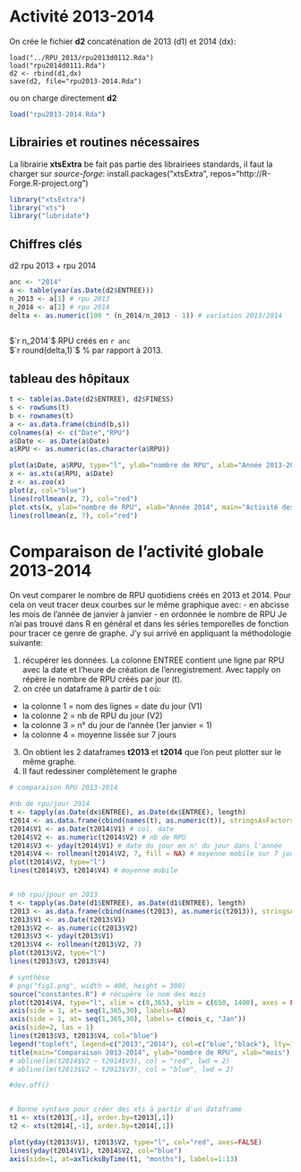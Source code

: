 Activité 2013-2014
==================

On crée le fichier __d2__ concaténation de 2013 (d1) et 2014 (dx):

```{}
load("../RPU_2013/rpu2013d0112.Rda")
load("rpu2014d0111.Rda")
d2 <- rbind(d1,dx)
save(d2, file="rpu2013-2014.Rda")
```
ou on charge directement __d2__
```r
load("rpu2013-2014.Rda")
```
Librairies et routines nécessaires
----------------------------------

La librairie __xtsExtra__ be fait pas partie des librairiees standards, il faut la charger sur _source-forge_:
install.packages("xtsExtra", repos="http://R-Forge.R-project.org")

```r
library("xtsExtra")
library("xts")
library("lubridate")

```

Chiffres clés
------------
d2 rpu 2013 + rpu 2014
```r
anc <- "2014"
a <- table(year(as.Date(d2$ENTREE)))
n_2013 <- a[1] # rpu 2013
n_2014 <- a[2] # rpu 2014
delta <- as.numeric(100 * (n_2014/n_2013 - 1)) # variation 2013/2014
 
```
$`r n_2014`$ RPU créés en `r anc`  
$`r round(delta,1)`$ % par rapport à 2013.


tableau des hôpitaux
---------------------
```r
t <- table(as.Date(d2$ENTREE), d2$FINESS)
s <- rowSums(t)
b <- rownames(t)
a <- as.data.frame(cbind(b,s))
colnames(a) <- c("Date","RPU")
a$Date <- as.Date(a$Date)
a$RPU <- as.numeric(as.character(a$RPU))

plot(a$Date, a$RPU, type="l", ylab="nombre de RPU", xlab="Année 2013-2014", main="Activité des SU d'Alsace en nombre de RPU")
x <- as.xts(a$RPU, a$Date)
z <- as.zoo(x)
plot(z, col="blue")
lines(rollmean(z, 7), col="red")
plot.xts(x, ylab="nombre de RPU", xlab="Année 2014", main="Activité des SU d'Alsace en nombre de RPU", col="blue", las=2, minor.ticks=FALSE, cex.axis=c(0.8))
lines(rollmean(z, 7), col="red")
```

Comparaison de l'activité globale 2013-2014
============================================

On veut comparer le nombre  de RPU quotidiens créés en 2013 et 2014. Pour cela on veut tracer deux courbes sur le même graphique avec:
- en abcisse les mois de l'année de janvier à janvier
- en ordonnée le nombre de RPU
Je n'ai pas trouvé dans R en général et dans les séries temporelles de fonction pour tracer ce genre de graphe. J'y sui arrivé en appliquant la méthodologie suivante:

1. récupérer les données. La colonne ENTREE contient une ligne par RPU avec la date et l'heure de création de l'enregistrement. Avec tapply on répère le nombre de RPU créés par jour (t).
2. on crée un dataframe à partir de t où:
  - la colonne 1 = nom des lignes = date du jour (V1)
  - la colonne 2 = nb de RPU du jour (V2)
  - la colonne 3 = n° du jour de l'année (1er janvier = 1)
  - la colonne 4 = moyenne lissée sur 7 jours
3. On obtient les 2 dataframes __t2013__ et __t2014__ que l'on peut plotter sur le même graphe.
4. Il faut redessiner complètement le graphe

```r

# comparaison RPU 2013-2014

#nb de rpu/jour 2014
t <- tapply(as.Date(dx$ENTREE), as.Date(dx$ENTREE), length)
t2014 <- as.data.frame(cbind(names(t), as.numeric(t)), stringsAsFactors = FALSE)
t2014$V1 <- as.Date(t2014$V1) # col. date
t2014$V2 <- as.numeric(t2014$V2) # nb de RPU
t2014$V3 <- yday(t2014$V1) # date du jour en n° du jour dans l'année
t2014$V4 <- rollmean(t2014$V2, 7, fill = NA) # moyenne mobile sur 7 jours. rollmean crée un vecteur plus petit. Pour obtenir un vecteur de la même longueur, on remplace les valeurs manquantes par NA
plot(t2014$V2, type="l")
lines(t2014$V3, t2014$V4) # moyenne mobile


# nb rpu/jpour en 2013
t <- tapply(as.Date(d1$ENTREE), as.Date(d1$ENTREE), length)
t2013 <- as.data.frame(cbind(names(t2013), as.numeric(t2013)), stringsAsFactors = FALSE)
t2013$V1 <- as.Date(t2013$V1)
t2013$V2 <- as.numeric(t2013$V2)
t2013$V3 <- yday(t2013$V1)
t2013$V4 <- rollmean(t2013$V2, 7)
plot(t2013$V2, type="l")
lines(t2013$V3, t2013$V4)

# synthèse
# png("fig1.png", width = 400, height = 300)
source("constantes.R") # récupère le nom des mois
plot(t2014$V4, type="l", xlim = c(0,365), ylim = c(650, 1400), axes = FALSE, xlab="", ylab="")
axis(side = 1, at= seq(1,365,30), labels=NA)
axis(side = 1, at= seq(1,365,30), labels= c(mois_c, "Jan"))
axis(side=2, las = 1)
lines(t2013$V3, t2013$V4, col="blue")
legend("topleft", legend=c("2013","2014"), col=c("blue","black"), lty=1, bty="n")
title(main="Comparaison 2013-2014", ylab="nombre de RPU", xlab="mois")
# abline(lm(t2014$V2 ~ t2014$V3), col = "red", lwd = 2)
# abline(lm(t2013$V2 ~ t2013$V3), col = "blue", lwd = 2)

#dev.off()


# bonne syntaxe pour créer des xts à partir d'un dataframe
t1 <- xts(t2013[,-1], order.by=t2013[,1])
t2 <- xts(t2014[,-1], order.by=t2014[,1])

plot(yday(t2013$V1), t2013$V2, type="l", col="red", axes=FALSE)
lines(yday(t2014$V1), t2014$V2, col="blue")
axis(side=1, at=axTicksByTime(t1, "months"), labels=1:13)

```


